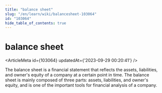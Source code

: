 ```yaml
---
title: "balance sheet"
slug: "/en/learn/wiki/balancesheet-103064"
id: "103064"
hide_table_of_contents: true
---
```



# balance sheet

<ArticleMeta id={103064} updatedAt={'2023-09-29 00:20:41'} />
<div className='border-solid border-b border-t-0 my-4 border-[var(--ifm-color-gray-300)]' />

The balance sheet is a financial statement that reflects the assets, liabilities, and owner's equity of a company at a certain point in time. The balance sheet is mainly composed of three parts: assets, liabilities, and owner's equity, and is one of the important tools for financial analysis of a company.
